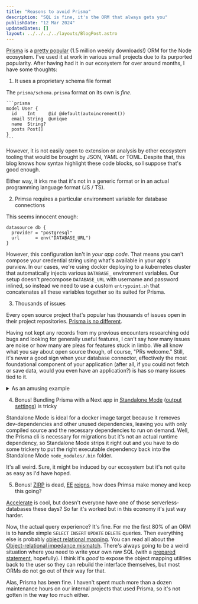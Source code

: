```yaml
---
title: "Reasons to avoid Prisma"
description: "SQL is fine, it's the ORM that always gets you"
publishDate: "12 Mar 2024"
updatedDates: []
layout: ../../../../layouts/BlogPost.astro
---
```


[Prisma](https://www.prisma.io/) is a [pretty popular](https://www.npmjs.com/package/prisma) (1.5 million weekly downloads!) ORM for the Node ecosystem. I've used it at work in various small projects due to its purported popularity. After having had it in our ecosystem for over around months, I have some thoughts:

1. It uses a proprietary schema file format

  The `prisma/schema.prisma` format on its own is _fine_.
  
    ```prisma
    model User {
      id    Int     @id @default(autoincrement())
      email String  @unique
      name  String?
      posts Post[]
    }
    ```

   However, it is not easily open to extension or analysis by other ecosystem tooling that would be brought by JSON, YAML or TOML. Despite that, this blog knows how syntax highlight these code blocks, so I suppose that's good enough.

   Either way, it irks me that it's not in a generic format or in an actual programming language format (JS / TS).

2. Primsa requires a particular environment variable for database connections

  This seems innocent enough:

  ```
  datasource db {
    provider = "postgresql"
    url      = env("DATABASE_URL")
  }
  ```

  However, this configuration isn't in _your app code_. That means you can't compose your credential string using what's available in your app's purview. In our cases, we're using docker deploying to a kubernetes cluster that automatically injects various `DATABASE_` environment variables. Our setup doesn't precompose `DATABASE_URL` with username and password inlined, so instead we need to use a custom `entrypoint.sh` that concatenates all these variables together so its suited for Prisma.

3. Thousands of issues

  Every open source project that's popular has thousands of issues open in their project repositories. [Prisma is no different](https://github.com/prisma/prisma/issues).

  Having not kept any records from my previous encounters researching odd bugs and looking for generally useful features, I can't say how many issues are noise or how many are pleas for features stuck in limbo. We all know what you say about open source though, of course, "PRs welcome." Still, it's never a good sign when your database connector, effectively the most foundational component of your application (after all, if you could not fetch or save data, would you even have an application?) is has so many issues tied to it.

  <details>
  <summary>As an amusing example</summary>

  [Ever use AsyncLocalStorage](https://github.com/prisma/prisma/issues/23397)? Well, with Prisma that kind of just... breaks? There's an alleged workaround but it could end up causing a memory leak. Surely, all of that is superfluous but it's someone's plan that's just been ruined, superfluous or not.
  </details>

4. Bonus! Bundling Prisma with a Next app in [Standalone Mode](https://www.ryanmr.com/posts/next-standalone-mode) ([output settings](https://nextjs.org/docs/pages/api-reference/next-config-js/output)) is tricky

  Standalone Mode is ideal for a docker image target because it removes dev-dependencies and other unused dependencies, leaving you with only compiled source and the necessary dependencies to run on demand. Well, the Prisma cli is necessary for migrations but it's not an actual runtime dependency, so Standalone Mode strips it right out and you have to do some trickery to put the right executable dependency back into the Standalone Mode `node_modules/.bin` folder. 
  
  It's all weird. Sure, it might be induced by our ecosystem but it's not quite as easy as I'd have hoped.

5. Bonus! [ZIRP](https://www.investopedia.com/articles/investing/031815/what-zero-interestrate-policy-zirp.asp) is dead, [EE](https://github.com/hoppscotch/hoppscotch/pull/3266#issuecomment-1984106576) [reigns](https://twitter.com/_msw_/status/1766550036328886453), how does Primsa make money and keep this going?

  [Accelerate](https://www.prisma.io/docs/accelerate) is cool, but doesn't everyone have one of those serverless-databases these days? So far it's worked but in this economy it's just way harder.

Now, the actual query experience? It's fine. For me the first 80% of an ORM is to handle simple `SELECT` `INSERT` `UPDATE` `DELETE` queries. Then everything else is probably [object relational mapping](https://en.wikipedia.org/wiki/Object%E2%80%93relational_mapping). You can read all about the [Object-relational impedance mismatch](https://en.wikipedia.org/wiki/Object%E2%80%93relational_impedance_mismatch). There's always going to be a weird situation where you need to write your own raw SQL (with a [prepared statement](https://en.wikipedia.org/wiki/Prepared_statement), hopefully). I think it's _good_ to expose the object mapping utilities back to the user so they can rebuild the interface themselves, but most ORMs do not go out of their way for that.

Alas, Prisma has been fine. I haven't spent much more than a dozen maintenance hours on our internal projects that used Prisma, so it's not gotten in the way too much either.
